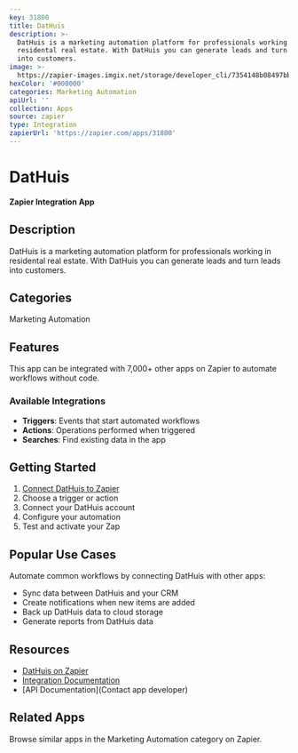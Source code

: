 ```yaml
---
key: 31800
title: DatHuis
description: >-
  DatHuis is a marketing automation platform for professionals working in
  residental real estate. With DatHuis you can generate leads and turn leads
  into customers.
image: >-
  https://zapier-images.imgix.net/storage/developer_cli/7354148b08497bb7761cd47e937b3269.png?auto=format%2Ccompress&ixlib=python-3.0.0&q=50
hexColor: '#000000'
categories: Marketing Automation
apiUrl: ''
collection: Apps
source: zapier
type: Integration
zapierUrl: 'https://zapier.com/apps/31800'
---
```

# DatHuis

**Zapier Integration App**

## Description

DatHuis is a marketing automation platform for professionals working in residental real estate. With DatHuis you can generate leads and turn leads into customers.

## Categories

Marketing Automation

## Features

This app can be integrated with 7,000+ other apps on Zapier to automate workflows without code.

### Available Integrations

- **Triggers**: Events that start automated workflows
- **Actions**: Operations performed when triggered
- **Searches**: Find existing data in the app

## Getting Started

1. [Connect DatHuis to Zapier](https://zapier.com/apps/31800)
2. Choose a trigger or action
3. Connect your DatHuis account
4. Configure your automation
5. Test and activate your Zap

## Popular Use Cases

Automate common workflows by connecting DatHuis with other apps:

- Sync data between DatHuis and your CRM
- Create notifications when new items are added
- Back up DatHuis data to cloud storage
- Generate reports from DatHuis data

## Resources

- [DatHuis on Zapier](https://zapier.com/apps/31800)
- [Integration Documentation](https://zapier.com/apps/31800/integrations)
- [API Documentation](Contact app developer)

## Related Apps

Browse similar apps in the Marketing Automation category on Zapier.
